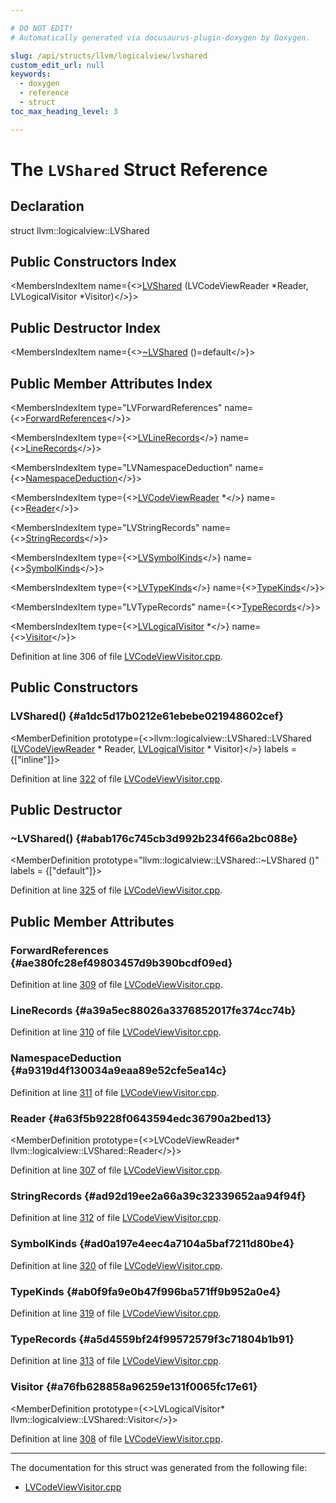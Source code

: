 ```yaml
---

# DO NOT EDIT!
# Automatically generated via docusaurus-plugin-doxygen by Doxygen.

slug: /api/structs/llvm/logicalview/lvshared
custom_edit_url: null
keywords:
  - doxygen
  - reference
  - struct
toc_max_heading_level: 3

---
```





# The `LVShared` Struct Reference

<DoxygenPage pluginConfig={pluginConfig}>



## Declaration

<CodeBlock>struct llvm::logicalview::LVShared</CodeBlock>

## Public Constructors Index

<MembersIndex>

<MembersIndexItem
  name={<><a href="#a1dc5d17b0212e61ebebe021948602cef">LVShared</a> (LVCodeViewReader &#42;Reader, LVLogicalVisitor &#42;Visitor)</>}>
</MembersIndexItem>

</MembersIndex>

## Public Destructor Index

<MembersIndex>

<MembersIndexItem
  name={<><a href="#abab176c745cb3d992b234f66a2bc088e">~LVShared</a> ()=default</>}>
</MembersIndexItem>

</MembersIndex>

## Public Member Attributes Index

<MembersIndex>

<MembersIndexItem
  type="LVForwardReferences"
  name={<><a href="#ae380fc28ef49803457d9b390bcdf09ed">ForwardReferences</a></>}>
</MembersIndexItem>

<MembersIndexItem
  type={<><a href="/docs/api/namespaces/llvm/logicalview/#a2d79a3abfddfc5c896d93ae34f817c76">LVLineRecords</a></>}
  name={<><a href="#a39a5ec88026a3376852017fe374cc74b">LineRecords</a></>}>
</MembersIndexItem>

<MembersIndexItem
  type="LVNamespaceDeduction"
  name={<><a href="#a9319d4f130034a9eaa89e52cfe5ea14c">NamespaceDeduction</a></>}>
</MembersIndexItem>

<MembersIndexItem
  type={<><a href="/docs/api/classes/llvm/logicalview/lvcodeviewreader">LVCodeViewReader</a> &#42;</>}
  name={<><a href="#a63f5b9228f0643594edc36790a2bed13">Reader</a></>}>
</MembersIndexItem>

<MembersIndexItem
  type="LVStringRecords"
  name={<><a href="#ad92d19ee2a66a39c32339652aa94f94f">StringRecords</a></>}>
</MembersIndexItem>

<MembersIndexItem
  type={<><a href="/docs/api/namespaces/llvm/logicalview/#a342cf10102edfb83d19a01c4e60d588a">LVSymbolKinds</a></>}
  name={<><a href="#ad0a197e4eec4a7104a5baf7211d80be4">SymbolKinds</a></>}>
</MembersIndexItem>

<MembersIndexItem
  type={<><a href="/docs/api/namespaces/llvm/logicalview/#ac91923d13d6cc4385c3efc6efc23ac82">LVTypeKinds</a></>}
  name={<><a href="#ab0f9fa9e0b47f996ba571ff9b952a0e4">TypeKinds</a></>}>
</MembersIndexItem>

<MembersIndexItem
  type="LVTypeRecords"
  name={<><a href="#a5d4559bf24f99572579f3c71804b1b91">TypeRecords</a></>}>
</MembersIndexItem>

<MembersIndexItem
  type={<><a href="/docs/api/classes/llvm/logicalview/lvlogicalvisitor">LVLogicalVisitor</a> &#42;</>}
  name={<><a href="#a76fb628858a96259e131f0065fc17e61">Visitor</a></>}>
</MembersIndexItem>

</MembersIndex>


Definition at line 306 of file <a href="/docs/api/files/lib/lib/debuginfo/lib/debuginfo/logicalview/lib/debuginfo/logicalview/readers/lvcodeviewvisitor-cpp">LVCodeViewVisitor.cpp</a>.

<SectionDefinition>

## Public Constructors

### LVShared() {#a1dc5d17b0212e61ebebe021948602cef}

<MemberDefinition
  prototype={<>llvm::logicalview::LVShared::LVShared (<a href="/docs/api/classes/llvm/logicalview/lvcodeviewreader">LVCodeViewReader</a> &#42; Reader, <a href="/docs/api/classes/llvm/logicalview/lvlogicalvisitor">LVLogicalVisitor</a> &#42; Visitor)</>}
  labels = {["inline"]}>

Definition at line <a href="/docs/api/files/lib/lib/debuginfo/lib/debuginfo/logicalview/lib/debuginfo/logicalview/readers/lvcodeviewvisitor-cpp/#l00322">322</a> of file <a href="/docs/api/files/lib/lib/debuginfo/lib/debuginfo/logicalview/lib/debuginfo/logicalview/readers/lvcodeviewvisitor-cpp">LVCodeViewVisitor.cpp</a>.
</MemberDefinition>

</SectionDefinition>

<SectionDefinition>

## Public Destructor

### ~LVShared() {#abab176c745cb3d992b234f66a2bc088e}

<MemberDefinition
  prototype="llvm::logicalview::LVShared::~LVShared ()"
  labels = {["default"]}>

Definition at line <a href="/docs/api/files/lib/lib/debuginfo/lib/debuginfo/logicalview/lib/debuginfo/logicalview/readers/lvcodeviewvisitor-cpp/#l00325">325</a> of file <a href="/docs/api/files/lib/lib/debuginfo/lib/debuginfo/logicalview/lib/debuginfo/logicalview/readers/lvcodeviewvisitor-cpp">LVCodeViewVisitor.cpp</a>.
</MemberDefinition>

</SectionDefinition>

<SectionDefinition>

## Public Member Attributes

### ForwardReferences {#ae380fc28ef49803457d9b390bcdf09ed}

<MemberDefinition
  prototype="LVForwardReferences llvm::logicalview::LVShared::ForwardReferences">

Definition at line <a href="/docs/api/files/lib/lib/debuginfo/lib/debuginfo/logicalview/lib/debuginfo/logicalview/readers/lvcodeviewvisitor-cpp/#l00309">309</a> of file <a href="/docs/api/files/lib/lib/debuginfo/lib/debuginfo/logicalview/lib/debuginfo/logicalview/readers/lvcodeviewvisitor-cpp">LVCodeViewVisitor.cpp</a>.
</MemberDefinition>

### LineRecords {#a39a5ec88026a3376852017fe374cc74b}

<MemberDefinition
  prototype="LVLineRecords llvm::logicalview::LVShared::LineRecords">

Definition at line <a href="/docs/api/files/lib/lib/debuginfo/lib/debuginfo/logicalview/lib/debuginfo/logicalview/readers/lvcodeviewvisitor-cpp/#l00310">310</a> of file <a href="/docs/api/files/lib/lib/debuginfo/lib/debuginfo/logicalview/lib/debuginfo/logicalview/readers/lvcodeviewvisitor-cpp">LVCodeViewVisitor.cpp</a>.
</MemberDefinition>

### NamespaceDeduction {#a9319d4f130034a9eaa89e52cfe5ea14c}

<MemberDefinition
  prototype="LVNamespaceDeduction llvm::logicalview::LVShared::NamespaceDeduction">

Definition at line <a href="/docs/api/files/lib/lib/debuginfo/lib/debuginfo/logicalview/lib/debuginfo/logicalview/readers/lvcodeviewvisitor-cpp/#l00311">311</a> of file <a href="/docs/api/files/lib/lib/debuginfo/lib/debuginfo/logicalview/lib/debuginfo/logicalview/readers/lvcodeviewvisitor-cpp">LVCodeViewVisitor.cpp</a>.
</MemberDefinition>

### Reader {#a63f5b9228f0643594edc36790a2bed13}

<MemberDefinition
  prototype={<>LVCodeViewReader&#42; llvm::logicalview::LVShared::Reader</>}>

Definition at line <a href="/docs/api/files/lib/lib/debuginfo/lib/debuginfo/logicalview/lib/debuginfo/logicalview/readers/lvcodeviewvisitor-cpp/#l00307">307</a> of file <a href="/docs/api/files/lib/lib/debuginfo/lib/debuginfo/logicalview/lib/debuginfo/logicalview/readers/lvcodeviewvisitor-cpp">LVCodeViewVisitor.cpp</a>.
</MemberDefinition>

### StringRecords {#ad92d19ee2a66a39c32339652aa94f94f}

<MemberDefinition
  prototype="LVStringRecords llvm::logicalview::LVShared::StringRecords">

Definition at line <a href="/docs/api/files/lib/lib/debuginfo/lib/debuginfo/logicalview/lib/debuginfo/logicalview/readers/lvcodeviewvisitor-cpp/#l00312">312</a> of file <a href="/docs/api/files/lib/lib/debuginfo/lib/debuginfo/logicalview/lib/debuginfo/logicalview/readers/lvcodeviewvisitor-cpp">LVCodeViewVisitor.cpp</a>.
</MemberDefinition>

### SymbolKinds {#ad0a197e4eec4a7104a5baf7211d80be4}

<MemberDefinition
  prototype="LVSymbolKinds llvm::logicalview::LVShared::SymbolKinds">

Definition at line <a href="/docs/api/files/lib/lib/debuginfo/lib/debuginfo/logicalview/lib/debuginfo/logicalview/readers/lvcodeviewvisitor-cpp/#l00320">320</a> of file <a href="/docs/api/files/lib/lib/debuginfo/lib/debuginfo/logicalview/lib/debuginfo/logicalview/readers/lvcodeviewvisitor-cpp">LVCodeViewVisitor.cpp</a>.
</MemberDefinition>

### TypeKinds {#ab0f9fa9e0b47f996ba571ff9b952a0e4}

<MemberDefinition
  prototype="LVTypeKinds llvm::logicalview::LVShared::TypeKinds">

Definition at line <a href="/docs/api/files/lib/lib/debuginfo/lib/debuginfo/logicalview/lib/debuginfo/logicalview/readers/lvcodeviewvisitor-cpp/#l00319">319</a> of file <a href="/docs/api/files/lib/lib/debuginfo/lib/debuginfo/logicalview/lib/debuginfo/logicalview/readers/lvcodeviewvisitor-cpp">LVCodeViewVisitor.cpp</a>.
</MemberDefinition>

### TypeRecords {#a5d4559bf24f99572579f3c71804b1b91}

<MemberDefinition
  prototype="LVTypeRecords llvm::logicalview::LVShared::TypeRecords">

Definition at line <a href="/docs/api/files/lib/lib/debuginfo/lib/debuginfo/logicalview/lib/debuginfo/logicalview/readers/lvcodeviewvisitor-cpp/#l00313">313</a> of file <a href="/docs/api/files/lib/lib/debuginfo/lib/debuginfo/logicalview/lib/debuginfo/logicalview/readers/lvcodeviewvisitor-cpp">LVCodeViewVisitor.cpp</a>.
</MemberDefinition>

### Visitor {#a76fb628858a96259e131f0065fc17e61}

<MemberDefinition
  prototype={<>LVLogicalVisitor&#42; llvm::logicalview::LVShared::Visitor</>}>

Definition at line <a href="/docs/api/files/lib/lib/debuginfo/lib/debuginfo/logicalview/lib/debuginfo/logicalview/readers/lvcodeviewvisitor-cpp/#l00308">308</a> of file <a href="/docs/api/files/lib/lib/debuginfo/lib/debuginfo/logicalview/lib/debuginfo/logicalview/readers/lvcodeviewvisitor-cpp">LVCodeViewVisitor.cpp</a>.
</MemberDefinition>

</SectionDefinition>

<hr/>

The documentation for this struct was generated from the following file:

<ul>
<li><a href="/docs/api/files/lib/lib/debuginfo/lib/debuginfo/logicalview/lib/debuginfo/logicalview/readers/lvcodeviewvisitor-cpp">LVCodeViewVisitor.cpp</a></li>
</ul>

</DoxygenPage>
